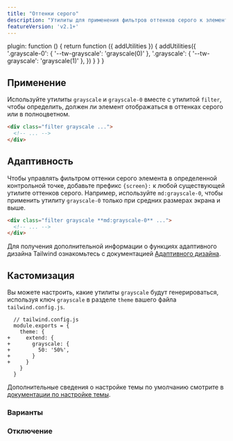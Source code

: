 ```yaml
---
title: "Оттенки серого"
description: "Утилиты для применения фильтров оттенков серого к элементу."
featureVersion: 'v2.1+'
---
```



  plugin: function () {
    return function ({ addUtilities }) {
      addUtilities({
        '.grayscale-0': { '--tw-grayscale': 'grayscale(0)' },
        '.grayscale': { '--tw-grayscale': 'grayscale(1)' },
      })
    }
  }
}

## Применение

Используйте утилиты `grayscale` и `grayscale-0` вместе с утилитой `filter`, чтобы определить, должен ли элемент отображаться в оттенках серого или в полноцветном.

```html
<div class="filter grayscale ...">
  <!-- ... -->
</div>
```

## Адаптивность

Чтобы управлять фильтром оттенки серого элемента в определенной контрольной точке, добавьте префикс `{screen}:` к любой существующей утилите оттенков серого. Например, используйте `md:grayscale-0`, чтобы применить утилиту `grayscale-0` только при средних размерах экрана и выше.

```html
<div class="filter grayscale **md:grayscale-0** ...">
  <!-- ... -->
</div>
```

Для получения дополнительной информации о функциях адаптивного дизайна Tailwind ознакомьтесь с документацией [Адаптивного дизайна](/docs/responsive-design).

## Кастомизация

Вы можете настроить, какие утилиты `grayscale` будут генерироваться, используя ключ `grayscale` в разделе `theme` вашего файла `tailwind.config.js`.

```diff-js
  // tailwind.config.js
  module.exports = {
    theme: {
+     extend: {
+       grayscale: {
+         50: '50%',
+       }
+     }
    }
  }
```

Дополнительные сведения о настройке темы по умолчанию смотрите в [документации по настройке темы](/docs/theme#customizing-the-default-theme).

### Варианты

<Variants plugin="grayscale" name="grayscale" />

### Отключение

<Disabling plugin="grayscale" name="grayscale" />
